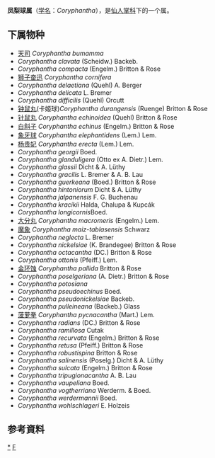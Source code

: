 {{Automatic Taxobox
| taxon = Coryphantha
| authority = (Engelm.) Lem.
| image = Nightblooming cactus.jpg
| image_caption = Coryphantha ramillosa
}}

'''凤梨球属'''（[[学名|学名]]：''Coryphantha''），是[[仙人掌科|仙人掌科]]下的一个属。

==下属物种==
* [[天司|天司]] ''Coryphantha bumamma''
* ''Coryphantha clavata'' (Scheidw.) Backeb.
* ''Coryphantha compacta'' (Engelm.) Britton & Rose
* [[狮子奋迅|狮子奋迅]] ''Coryphantha cornifera''
* ''Coryphantha delaetiana'' (Quehl) A. Berger
* ''Coryphantha delicata'' L. Bremer
* ''Coryphantha difficilis'' (Quehl) Orcutt
* [[钟鼠丸|钟鼠丸]](卡姬球)''Coryphantha durangensis'' (Ruenge) Britton & Rose
* [[针鼠丸|针鼠丸]] ''Coryphantha echinoidea'' (Quehl) Britton & Rose
* [[白斜子|白斜子]] ''Coryphantha echinus'' (Engelm.) Britton & Rose
* [[象牙球|象牙球]] ''Coryphantha elephantidens'' (Lem.) Lem.
* [[杨贵妃|杨贵妃]] ''Coryphantha erecta'' (Lem.) Lem.
* ''Coryphantha georgii'' Boed.
* ''Coryphantha glanduligera'' (Otto ex A. Dietr.) Lem.
* ''Coryphantha glassii'' Dicht & A. Lüthy
* ''Coryphantha gracilis'' L. Bremer & A. B. Lau
* ''Coryphantha guerkeana'' (Boed.) Britton & Rose
* ''Coryphantha hintoniorum'' Dicht & A. Lüthy
* ''Coryphantha jalpanensis'' F. G. Buchenau
* ''Coryphantha kracikii'' Halda, Chalupa & Kupcák
* ''Coryphantha longicornis ''Boed.
* [[大分丸|大分丸]] ''Coryphantha macromeris'' (Engelm.) Lem.
* [[魔象|魔象]] ''Coryphantha maiz-tablasensis'' Schwarz
* ''Coryphantha neglecta'' L. Bremer
* ''Coryphantha nickelsiae'' (K. Brandegee) Britton & Rose
* ''Coryphantha octacantha'' (DC.) Britton & Rose
* ''Coryphantha ottonis'' (Pfeiff.) Lem.
* [[金环蚀|金环蚀]] ''Coryphantha pallida'' Britton & Rose
* ''Coryphantha poselgeriana'' (A. Dietr.) Britton & Rose
* ''Coryphantha potosiana''
* ''Coryphantha pseudoechinus'' Boed.
* ''Coryphantha pseudonickelsiae'' Backeb.
* ''Coryphantha pulleineana'' (Backeb.) Glass
* [[菠萝拳|菠萝拳]] ''Coryphantha pycnacantha'' (Mart.) Lem.
* ''Coryphantha radians'' (DC.) Britton & Rose
* ''Coryphantha ramillosa'' Cutak
* ''Coryphantha recurvata'' (Engelm.) Britton & Rose
* ''Coryphantha retusa'' (Pfeiff.) Britton & Rose
* ''Coryphantha robustispina'' Britton & Rose
* ''Coryphantha salinensis'' (Poselg.) Dicht & A. Lüthy
* ''Coryphantha sulcata'' (Engelm.) Britton & Rose
* ''Coryphantha tripugionacantha'' A. B. Lau
* ''Coryphantha vaupeliana'' Boed.
* ''Coryphantha vogtherriana'' Werderm. & Boed.
* ''Coryphantha werdermannii'' Boed.
* ''Coryphantha wohlschlageri'' E. Holzeis

==参考資料==
{{reflist}}

{{taxonbar}}
[[Category:_凤梨球属|*]]
[[Category:_仙人掌科|F]]